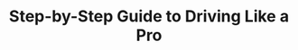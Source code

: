 ---
title: 'Step-by-Step Guide to Driving Like a Pro'
description: 'Discover the specific steps for driving like a pro'
icon: 'calendar-check'
sidebarTitle: "Routine maintenance"
---